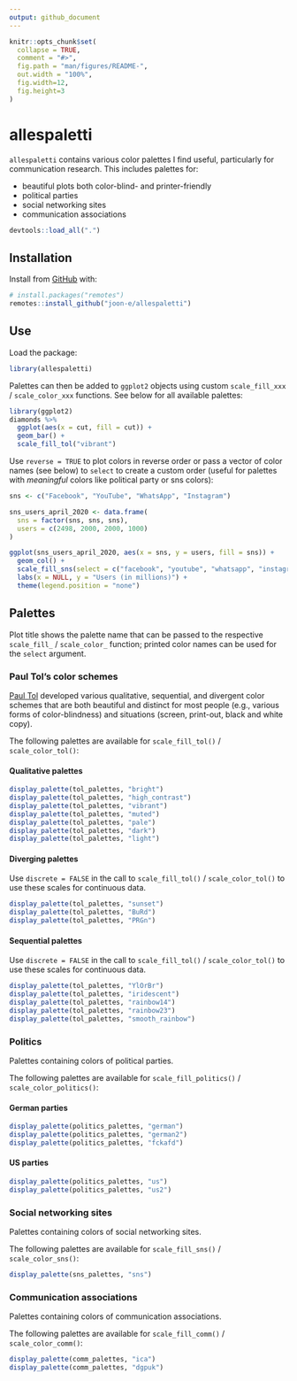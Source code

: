 ```yaml
---
output: github_document
---
```


<!-- README.md is generated from README.Rmd. Please edit that file -->

```r
knitr::opts_chunk$set(
  collapse = TRUE,
  comment = "#>",
  fig.path = "man/figures/README-",
  out.width = "100%",
  fig.width=12, 
  fig.height=3
)
```

# allespaletti

<!-- badges: start -->
<!-- badges: end -->

`allespaletti` contains various color palettes I find useful, particularly for communication research. This includes palettes for:

- beautiful plots both color-blind- and printer-friendly
- political parties
- social networking sites 
- communication associations

```r
devtools::load_all(".")
```

## Installation

Install from [GitHub](https://github.com/) with:

``` r
# install.packages("remotes")
remotes::install_github("joon-e/allespaletti")
```
## Use

Load the package:

```r
library(allespaletti)
```

Palettes can then be added to `ggplot2` objects using custom `scale_fill_xxx` / `scale_color_xxx` functions. See below for all available palettes:

```r
library(ggplot2)
diamonds %>% 
  ggplot(aes(x = cut, fill = cut)) +
  geom_bar() + 
  scale_fill_tol("vibrant")
```

Use `reverse = TRUE` to plot colors in reverse order or pass a vector of color names (see below) to `select` to create a custom order (useful for palettes with _meaningful_ colors like political party or sns colors):

```r
sns <- c("Facebook", "YouTube", "WhatsApp", "Instagram")

sns_users_april_2020 <- data.frame(
  sns = factor(sns, sns, sns),
  users = c(2498, 2000, 2000, 1000)
)
```

```r
ggplot(sns_users_april_2020, aes(x = sns, y = users, fill = sns)) +
  geom_col() +
  scale_fill_sns(select = c("facebook", "youtube", "whatsapp", "instagram")) +
  labs(x = NULL, y = "Users (in millions)") +
  theme(legend.position = "none")
```


## Palettes

Plot title shows the palette name that can be passed to the respective `scale_fill_` / `scale_color_` function; printed color names can be used for the `select` argument.

### Paul Tol's color schemes

[Paul Tol](https://personal.sron.nl/~pault/) developed various qualitative, sequential, and divergent color schemes that are both beautiful and distinct for most people (e.g., various forms of color-blindness) and situations (screen, print-out, black and white copy).

The following palettes are available for `scale_fill_tol()` / `scale_color_tol()`:

#### Qualitative palettes

```r
display_palette(tol_palettes, "bright")
display_palette(tol_palettes, "high_contrast")
display_palette(tol_palettes, "vibrant")
display_palette(tol_palettes, "muted")
display_palette(tol_palettes, "pale")
display_palette(tol_palettes, "dark")
display_palette(tol_palettes, "light")
```

#### Diverging palettes

Use `discrete = FALSE` in the call to `scale_fill_tol()` / `scale_color_tol()` to use these scales for continuous data.

```r
display_palette(tol_palettes, "sunset")
display_palette(tol_palettes, "BuRd")
display_palette(tol_palettes, "PRGn")
```

#### Sequential palettes

Use `discrete = FALSE` in the call to `scale_fill_tol()` / `scale_color_tol()` to use these scales for continuous data.

```r
display_palette(tol_palettes, "YlOrBr")
display_palette(tol_palettes, "iridescent")
display_palette(tol_palettes, "rainbow14")
display_palette(tol_palettes, "rainbow23")
display_palette(tol_palettes, "smooth_rainbow")
```

### Politics

Palettes containing colors of political parties. 

The following palettes are available for `scale_fill_politics()` / `scale_color_politics()`:

#### German parties

```r
display_palette(politics_palettes, "german")
display_palette(politics_palettes, "german2")
display_palette(politics_palettes, "fckafd")
```

#### US parties

```r
display_palette(politics_palettes, "us")
display_palette(politics_palettes, "us2")
```

### Social networking sites

Palettes containing colors of social networking sites. 

The following palettes are available for `scale_fill_sns()` / `scale_color_sns()`:

```r
display_palette(sns_palettes, "sns")
```

### Communication associations

Palettes containing colors of communication associations. 

The following palettes are available for `scale_fill_comm()` / `scale_color_comm()`:

```r
display_palette(comm_palettes, "ica")
display_palette(comm_palettes, "dgpuk")
```
